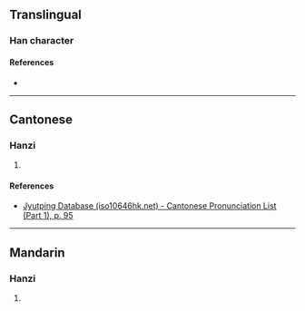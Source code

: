 {{character info}}
==Translingual==

===Han character===
{{Han char|rn=38|rad=女|as=13|sn=16|four=|canj=VTGI|ids=⿰女義}}

====References====
* {{Han ref|kx=0272.251|dkj=06794|dj=0540.280|hdz=21085.060|uh=5B1F|ud=23327}}

----

==Cantonese==

===Hanzi===
{{yue-hanzi|jyut=[[ji6]]|y=yi6}}

# {{rfdef|yue|sort=女13}}

====References====
* [http://www.iso10646hk.net/jp/document/download.jsp Jyutping Database (iso10646hk.net) - Cantonese Pronunciation List (Part 1), p. 95]

----

==Mandarin==

===Hanzi===
{{cmn-hanzi|pin=[[yì]] ([[yi4]])|wg=i<sup>4</sup>}}

# {{rfdef|cmn|sort=女13}}